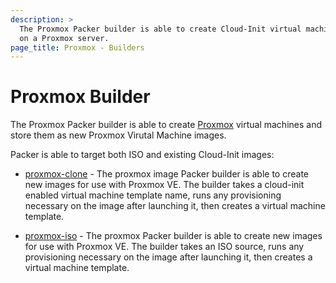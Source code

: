 ```yaml
---
description: >
  The Proxmox Packer builder is able to create Cloud-Init virtual machine images
  on a Proxmox server.
page_title: Proxmox - Builders
---
```


# Proxmox Builder

The Proxmox Packer builder is able to create
[Proxmox](https://www.proxmox.com/en/proxmox-ve) virtual
machines and store them as new Proxmox Virutal Machine images.

Packer is able to target both ISO and existing Cloud-Init images:

- [proxmox-clone](/docs/builders/proxmox/clone) - The proxmox image
  Packer builder is able to create new images for use with
  Proxmox VE. The builder takes a cloud-init enabled virtual machine
  template name, runs any provisioning necessary on the image after
  launching it, then creates a virtual machine template.

- [proxmox-iso](/docs/builders/proxmox/iso) - The proxmox Packer
  builder is able to create new images for use with
  Proxmox VE. The builder takes an ISO source, runs any provisioning
  necessary on the image after launching it, then creates a virtual machine
  template.
